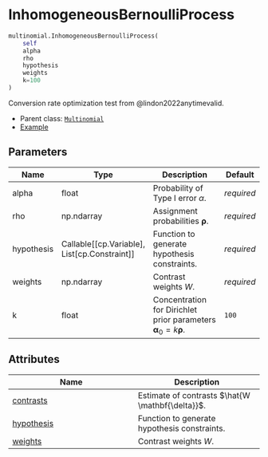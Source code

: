 # InhomogeneousBernoulliProcess { #savvi.multinomial.InhomogeneousBernoulliProcess }

```python
multinomial.InhomogeneousBernoulliProcess(
    self
    alpha
    rho
    hypothesis
    weights
    k=100
)
```

Conversion rate optimization test from @lindon2022anytimevalid.

* Parent class: [`Multinomial`](/reference/Multinomial.qmd)
* [Example](../examples/InhomogeneousBernoulliProcess.qmd)

## Parameters {.doc-section .doc-section-parameters}

| Name       | Type                                               | Description                                                                         | Default    |
|------------|----------------------------------------------------|-------------------------------------------------------------------------------------|------------|
| alpha      | float                                              | Probability of Type I error $\alpha$.                                               | _required_ |
| rho        | np.ndarray                                         | Assignment probabilities $\mathbf{\rho}$.                                           | _required_ |
| hypothesis | Callable\[\[cp.Variable\], List\[cp.Constraint\]\] | Function to generate hypothesis constraints.                                        | _required_ |
| weights    | np.ndarray                                         | Contrast weights $W$.                                                               | _required_ |
| k          | float                                              | Concentration for Dirichlet prior parameters $\mathbf{\alpha}_0 = k \mathbf{\rho}$. | `100`      |

## Attributes

| Name | Description |
| --- | --- |
| [contrasts](#savvi.multinomial.InhomogeneousBernoulliProcess.contrasts) | Estimate of contrasts $\hat{W \mathbf{\delta}}$. |
| [hypothesis](#savvi.multinomial.InhomogeneousBernoulliProcess.hypothesis) | Function to generate hypothesis constraints. |
| [weights](#savvi.multinomial.InhomogeneousBernoulliProcess.weights) | Contrast weights $W$. |